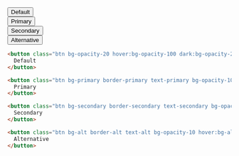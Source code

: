 
<DemoCard title="Outline">

<div className="grid gap-4 mt-6 xl:flex">
	<div>
		<button className="btn bg-opacity-20 hover:bg-opacity-100 dark:bg-opacity-20 dark:hover:bg-opacity-100">
			Default
		</button>
	</div>
	<div>
		<button className="btn bg-primary border-primary text-primary bg-opacity-10 hover:bg-primary hover:text-white dark:bg-primary dark:border-primary dark:text-primary dark:bg-opacity-10 dark:hover:bg-primary dark:hover:text-white">
			Primary
		</button>
	</div>
	<div>
		<button className="btn bg-secondary border-secondary text-secondary bg-opacity-10 hover:bg-secondary hover:text-white dark:bg-secondary dark:border-secondary dark:text-secondary dark:bg-opacity-10 dark:hover:bg-secondary dark:hover:text-white">
			Secondary
		</button>
	</div>
	<div>
		<button className="btn bg-alt border-alt text-alt bg-opacity-10 hover:bg-alt hover:text-white dark:bg-alt dark:border-alt dark:text-alt dark:bg-opacity-10 dark:hover:bg-alt dark:hover:text-white">
			Alternative
		</button>
	</div>
</div>

```html
<button class="btn bg-opacity-20 hover:bg-opacity-100 dark:bg-opacity-20 dark:hover:bg-opacity-100">
  Default
</button>

<button class="btn bg-primary border-primary text-primary bg-opacity-10 hover:bg-primary hover:text-white dark:bg-primary dark:border-primary dark:text-primary dark:bg-opacity-10 dark:hover:bg-primary dark:hover:text-white">
  Primary
</button>

<button class="btn bg-secondary border-secondary text-secondary bg-opacity-10 hover:bg-secondary hover:text-white dark:bg-secondary dark:border-secondary dark:text-secondary dark:bg-opacity-10 dark:hover:bg-secondary dark:hover:text-white">
  Secondary
</button>

<button class="btn bg-alt border-alt text-alt bg-opacity-10 hover:bg-alt hover:text-white dark:bg-alt dark:border-alt dark:text-alt dark:bg-opacity-10 dark:hover:bg-alt dark:hover:text-white">
  Alternative
</button>
```

</DemoCard>
